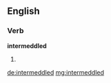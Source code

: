 ==English==

===Verb===
'''intermeddled'''

# {{past of|[[intermeddle]]}}

[[de:intermeddled]]
[[mg:intermeddled]]